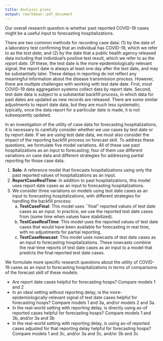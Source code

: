 ```yaml
---
title: Analysis plans
output: rmarkdown::pdf_document
---
```


Our overall research question is whether past reported COVID-19 cases might be
a useful input to forecasting hospitalizations.

There are two common methods for recording case data: (1) by the date of a
laboratory test confirming that an individual has COVID-19, which we refer to as
the *test date*; and (2) by the date that a public health agency released data
including that individual's positive test result, which we refer to as the
*report date*. Of these, the test date is the more epidemiologically relevant
signal; the report date is always at least one day after the test date, and may
be substantially later. These delays in reporting do not reflect any meaningful
information about the disease transmission process. However, there are multiple
challenges with working with test date date. First, most COVID-19 data
aggregation systems collect data by report date. Second, test date data is
subject to a substantial backfill process, in which data for past dates are
updated as new records are released. There are some similar adjustments to
report date data, but they are much less systematic; typically, once the data
report for a particular date is made, it is not subsequently updated.

In an investigation of the utility of case data for forecasting hospitalizations,
it is necessary to carefully consider whether we use cases by test date or by
report date. If we are using test date data, we must also consider the impact of
the reporting backfill process on forecast skill. To address these questions, we
formulate five model variations. All of these use past hospitalizations as an
input to forecasting; four of them use different variations on case data and
different strategies for addressing partial reporting for those case data.

1. **Solo**: A reference model that forecasts hospitalizations using only the
past reported values of hospitalizations as an input.
2. **ReportCaseRealTime**: In addition to past hospitalizations, this model uses report
date cases as an input to forecasting hospitalizations.
3. We consider three variations on models using test date cases as an input to
forecasting hospitalizations, with different strategies for handling the
backfill process:
    a. **TestCaseFinal**: This model uses ``final" reported values of test date
    cases as an input. In practice, we use the reported test date cases from
    (some time when values have stabilized).
    b. **TestCaseRealTime**: This model uses the reported values of test date
    cases that would have been available for forecasting in real time, with no
    adjustments for partial reporting.
    c. **TestCaseNowcast**: This model uses nowcasts of test date cases as an
    input to forecasting hospitalizations. These nowcasts combine the real-time
    reports of test date cases as an input to a model that predicts the final
    reported test date cases.

We formulate more specific research questions about the utility of COVID-19
cases as an input to forecasting hospitalizations in terms of comparisons of the
forecast skill of these models:

 * Are report date cases helpful for forecasting hosps? Compare models 1 and 2
 * In an ideal setting without reporting delay, is the more-epidemiologically-relevant signal of test date cases helpful for forecasting hosps? Compare models 1 and 3a, and/or models 2 and 3a.
 * In the real-world setting with reporting delay, is directly using as-of reported cases helpful for forecasting hosps? Compare models 1 and 3b, and/or 3a and 3b
 * In the real-world setting with reporting delay, is using as-of reported cases adjusted for that reporting delay helpful for forecasting hosps? Compare models 1 and 3c, and/or 3a and 3c, and/or 3b and 3c
